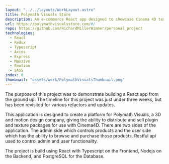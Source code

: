 ```yaml
---
layout: "../../layouts/WorkLayout.astro"
title: Polymath Visuals Store
description: An e-commerce React app designed to showcase Cinema 4D texture packages. Some highlight technologies include Redux, Typescript, Nodejs with Express.
url: https://polymathvisualsstore.com/#/
repo: https://github.com/RichardMillerWimmer/personal_project
technologies:
  - React
  - Redux
  - Typescript
  - Axios
  - Express
  - Massive
  - Emotion
  - SASS
index: 0
thumbnail: "assets/work/PolymathVisualsThumbnail.png"
---
```


The purpose of this project was to demonstrate building a React app from the ground up. The timeline for this project was just under three weeks, but has been revisited for various refactors and updates.

This application is designed to create a platform for Polymath Visuals, a 3D and motion design company, giving the ability to distribute and sell plugin and texture packages for use with Cinema4D. There are two sides of the application. The admin side which controls products and the user side which has the ability to browse and purchase those products. Restful api used to control admin and user functionality.

The project is build using React with Typescript on the Frontend, Nodejs on the Backend, and PostgreSQL for the Database.
